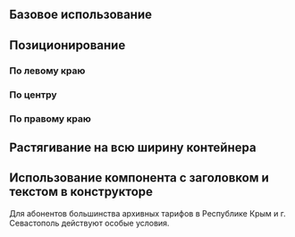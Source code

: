 
## Базовое использование

<Playground>
    <AudioPlayer audioTitle="Пример разговора" audioSrc='https://moscow.megafon.ru/download/~federal/lp/agent_eva/eva_zvonok_iz_ozona.mp3' />
</Playground>

## Позиционирование

### По левому краю
<Playground>
    <AudioPlayer position="left" audioTitle="Пример разговора" audioSrc='https://moscow.megafon.ru/download/~federal/lp/agent_eva/eva_zvonok_iz_ozona.mp3' />
</Playground>

### По центру
<Playground>
    <AudioPlayer position="center" audioTitle="Пример разговора" audioSrc='https://moscow.megafon.ru/download/~federal/lp/agent_eva/eva_zvonok_iz_ozona.mp3' />
</Playground>

### По правому краю
<Playground>
    <AudioPlayer position="right" audioTitle="Пример разговора" audioSrc='https://moscow.megafon.ru/download/~federal/lp/agent_eva/eva_zvonok_iz_ozona.mp3' />
</Playground>


## Растягивание на всю ширину контейнера

<Playground>
    <AudioPlayer isFullWidth audioTitle="Пример разговора" audioSrc='https://moscow.megafon.ru/download/~federal/lp/agent_eva/eva_zvonok_iz_ozona.mp3' />
</Playground>

## Использование компонента с заголовком и текстом в конструкторе

<Playground>
    <Container>
        <TitleDescriptionBox title="Пример работы виртуального секретаря" />
        <AudioPlayer
            audioTitle="Продажи по телефону"
            audioSrc='https://moscow.megafon.ru/download/~federal/lp/agent_eva/eva_zvonok_iz_ozona.mp3'
            position="left"
        />
        <TextBox>
            <Paragraph>
                Для абонентов большинства архивных
                <Link href="https://megafon.ru">тарифов </Link>
                в Республике Крым и г. Севастополь действуют особые условия.
            </Paragraph>
        </TextBox>
    </Container>
</Playground>
